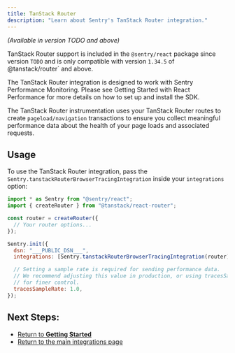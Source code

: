 ```yaml
---
title: TanStack Router
description: "Learn about Sentry's TanStack Router integration."
---
```


_(Available in version TODO and above)_

TanStack Router support is included in the `@sentry/react` package since version `TODO` and is only compatible with version `1.34.5` of ` `@tanstack/router` and above.

<Alert level="info" title="Note">

The TanStack Router integration is designed to work with Sentry Performance Monitoring. Please see <PlatformLink to="/performance/#enable-tracing">Getting Started with React Performance</PlatformLink> for more details on how to set up and install the SDK.

</Alert>

The TanStack Router instrumentation uses your TanStack Router routes to create `pageload/navigation` transactions to ensure you collect meaningful performance data about the health of your page loads and associated requests.

## Usage

To use the TanStack Router integration, pass the `Sentry.tanstackRouterBrowserTracingIntegration` inside your `integrations` option:

```javascript
import * as Sentry from "@sentry/react";
import { createRouter } from "@tanstack/react-router";

const router = createRouter({
  // Your router options...
});

Sentry.init({
  dsn: "___PUBLIC_DSN___",
  integrations: [Sentry.tanstackRouterBrowserTracingIntegration(router)],

  // Setting a sample rate is required for sending performance data.
  // We recommend adjusting this value in production, or using tracesSampler
  // for finer control.
  tracesSampleRate: 1.0,
});
```

## Next Steps:

- [Return to **Getting Started**](../../)
- [Return to the main integrations page](../)
